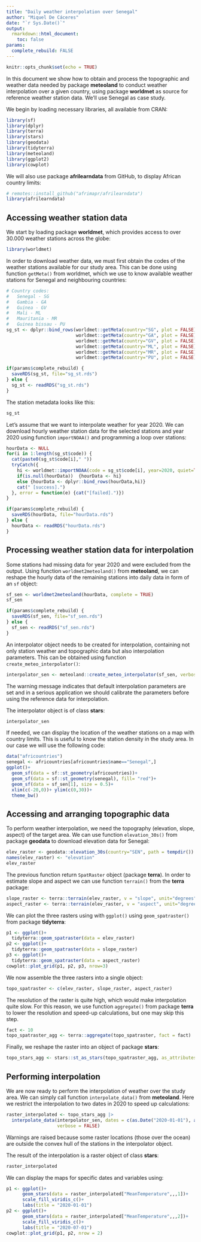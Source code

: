 ```yaml
---
title: "Daily weather interpolation over Senegal"
author: "Miquel De Cáceres"
date: "`r Sys.Date()`"
output: 
  rmarkdown::html_document:
    toc: false
params:
  complete_rebuild: FALSE
---
```

```r
knitr::opts_chunk$set(echo = TRUE)
```

In this document we show how to obtain and process the topographic and weather data needed by package **meteoland** to conduct weather interpolation over a given country, using package **worldmet** as source for reference weather station data. We'll use Senegal as case study.

We begin by loading necessary libraries, all available from CRAN:
```r
library(sf)
library(dplyr)
library(terra)
library(stars)
library(geodata)
library(tidyterra)
library(meteoland)
library(ggplot2)
library(cowplot)
```

We will also use package **afrilearndata** from GitHub, to display African country limits:
```r
# remotes::install_github("afrimapr/afrilearndata")
library(afrilearndata)
```

## Accessing weather station data

We start by loading package **worldmet**, which provides access to over 30.000 weather stations across the globe:
```r
library(worldmet)
```

In order to download weather data, we must first obtain the codes of the weather stations available for our study area. This can be done using function `getMeta()` from worldmet, which we use to know available weather stations for Senegal and neighbouring countries:

```r
# Country codes:
#   Senegal - SG
#   Gambia - GA 
#   Guinea - GV
#   Mali - ML 
#   Mauritania - MR
#   Guinea bissau - PU
sg_st <- dplyr::bind_rows(worldmet::getMeta(country="SG", plot = FALSE),
                          worldmet::getMeta(country="GA", plot = FALSE),
                          worldmet::getMeta(country="GV", plot = FALSE),
                          worldmet::getMeta(country="ML", plot = FALSE),
                          worldmet::getMeta(country="MR", plot = FALSE),
                          worldmet::getMeta(country="PU", plot = FALSE))
```

```r
if(params$complete_rebuild) {
  saveRDS(sg_st, file="sg_st.rds")
} else {
  sg_st <- readRDS("sg_st.rds")
}
```

The station metadata looks like this:
```r
sg_st
```

Let's assume that we want to interpolate weather for year 2020. We can download hourly weather station data for the selected stations and year 2020 using function `importNOAA()` and programming a loop over stations:

```r
hourData <- NULL
for(i in 1:length(sg_st$code)) {
  cat(paste0(sg_st$code[i]," "))
  tryCatch({
    hi <- worldmet::importNOAA(code = sg_st$code[i], year=2020, quiet=TRUE)
    if(is.null(hourData))  {hourData <- hi}
    else {hourData <- dplyr::bind_rows(hourData,hi)}
    cat(" [success].")
  }, error = function(e) {cat("[failed].")})
}
```

```r
if(params$complete_rebuild) {
  saveRDS(hourData, file="hourData.rds")
} else {
  hourData <- readRDS("hourData.rds")  
}
```

## Processing weather station data for interpolation

Some stations had missing data for year 2020 and were excluded from the output. Using function `worldmet2meteoland()` from **meteoland**, we can reshape the hourly data of the remaining stations into daily data in form of an `sf` object:

```r
sf_sen <- worldmet2meteoland(hourData, complete = TRUE)
sf_sen
```

```r
if(params$complete_rebuild) {
  saveRDS(sf_sen, file="sf_sen.rds")
} else {
  sf_sen <- readRDS("sf_sen.rds")  
}
```

An interpolator object needs to be created for interpolation, containing not only station weather and topographic data but also interpolation parameters. This can be obtained using function `create_meteo_interpolator()`:

```r
interpolator_sen <- meteoland::create_meteo_interpolator(sf_sen, verbose = FALSE)
```

The warning message indicates that default interpolation parameters are set and in a serious application we should calibrate the parameters before using the reference data for interpolation. 

The interpolator object is of class **stars**:
```r
interpolator_sen
```

If needed, we can display the location of the weather stations on a map with country limits. This is useful to know the station density in the study area. In our case we will use the following code:

```r
data("africountries")
senegal <- africountries[africountries$name=="Senegal",]
ggplot()+
  geom_sf(data = sf::st_geometry(africountries))+
  geom_sf(data = sf::st_geometry(senegal), fill= "red")+
  geom_sf(data = sf_sen[1], size = 0.5)+
  xlim(c(-20,0))+ ylim(c(0,30))+
  theme_bw()
```


## Accessing and arranging topographic data

To perform weather interpolation, we need the topography (elevation, slope, aspect) of the target area. We can use function `elevation_30s()` from package **geodata** to download elevation data for Senegal:

```r
elev_raster <- geodata::elevation_30s(country="SEN", path = tempdir())
names(elev_raster) <- "elevation"
elev_raster
```

The previous function return `SpatRaster` object (package **terra**). In order to estimate slope and aspect we can use function `terrain()` from the **terra** package:
```r
slope_raster <- terra::terrain(elev_raster, v = "slope", unit="degrees")
aspect_raster <- terra::terrain(elev_raster, v = "aspect", unit="degrees")
```

We can plot the three rasters using with `ggplot()` using `geom_spatraster()` from package **tidyterra**:

```r
p1 <- ggplot()+
  tidyterra::geom_spatraster(data = elev_raster)
p2 <- ggplot()+
  tidyterra::geom_spatraster(data = slope_raster)
p3 <- ggplot()+
  tidyterra::geom_spatraster(data = aspect_raster)
cowplot::plot_grid(p1, p2, p3, nrow=3)
```



We now assemble the three rasters into a single object:

```r
topo_spatraster <- c(elev_raster, slope_raster, aspect_raster)
```

The resolution of the raster is quite high, which would make interpolation quite slow. For this reason,
we use function `aggregate()` from package **terra** to lower the resolution and speed-up calculations, but one may skip this step.
```r
fact <- 10
topo_spatraster_agg <- terra::aggregate(topo_spatraster, fact = fact)
```

Finally, we reshape the raster into an object of package **stars**:

```r
topo_stars_agg <- stars::st_as_stars(topo_spatraster_agg, as_attributes=TRUE)
```

## Performing interpolation

We are now ready to perform the interpolation of weather over the study area. We can simply call function `interpolate_data()` from **meteoland**. Here we restrict the interpolation to two dates in 2020 to speed up calculations:
```r
raster_interpolated <- topo_stars_agg |>
  interpolate_data(interpolator_sen, dates = c(as.Date("2020-01-01"), as.Date("2020-07-01")), 
                   verbose = FALSE)
```
Warnings are raised because some raster locations (those over the ocean) are outside the convex hull of the stations in the interpolator object. 

The result of the interpolation is a raster object of class **stars**:
```r
raster_interpolated
```

We can display the maps for specific dates and variables using:
```r
p1 <- ggplot()+
      geom_stars(data = raster_interpolated["MeanTemperature",,,1])+
      scale_fill_viridis_c()+
      labs(title = "2020-01-01")
p2 <- ggplot()+
      geom_stars(data = raster_interpolated["MeanTemperature",,,2])+
      scale_fill_viridis_c()+
      labs(title = "2020-07-01")
cowplot::plot_grid(p1, p2, nrow = 2)
```

